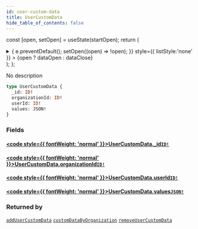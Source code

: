 ```yaml
---
id: user-custom-data
title: UserCustomData
hide_table_of_contents: false
---
```






const [open, setOpen] = useState(startOpen);
return (
<details {...(open ? { open: true } : {})} className="details" style={{ border:'none', boxShadow:'none', background:'var(--ifm-background-color)' }}>
<summary
onClick={(e) => {
e.preventDefault();
setOpen((open) => !open);
}}
style={{ listStyle:'none' }} >
{open ? dataOpen : dataClose}
</summary>
{open && children}
</details>
);
};

No description

```graphql
type UserCustomData {
  _id: ID!
  organizationId: ID!
  userId: ID!
  values: JSON!
}
```

### Fields

#### [<code style={{ fontWeight: 'normal' }}>UserCustomData.<b>\_id</b></code>](#)<Bullet />[`ID!`](../../../docs/schema/scalars/id) <Badge class="secondary" text="non-null"/> <Badge class="secondary" text="scalar"/>

>

#### [<code style={{ fontWeight: 'normal' }}>UserCustomData.<b>organizationId</b></code>](#)<Bullet />[`ID!`](../../../docs/schema/scalars/id) <Badge class="secondary" text="non-null"/> <Badge class="secondary" text="scalar"/>

>

#### [<code style={{ fontWeight: 'normal' }}>UserCustomData.<b>userId</b></code>](#)<Bullet />[`ID!`](../../../docs/schema/scalars/id) <Badge class="secondary" text="non-null"/> <Badge class="secondary" text="scalar"/>

>

#### [<code style={{ fontWeight: 'normal' }}>UserCustomData.<b>values</b></code>](#)<Bullet />[`JSON!`](../../../docs/schema/scalars/json) <Badge class="secondary" text="non-null"/> <Badge class="secondary" text="scalar"/>

>

### Returned by

[`addUserCustomData`](../../../docs/schema/mutations/add-user-custom-data) <Badge class="secondary" text="mutation"/><Bullet />[`customDataByOrganization`](../../../docs/schema/queries/custom-data-by-organization) <Badge class="secondary" text="query"/><Bullet />[`removeUserCustomData`](../../../docs/schema/mutations/remove-user-custom-data) <Badge class="secondary" text="mutation"/>
